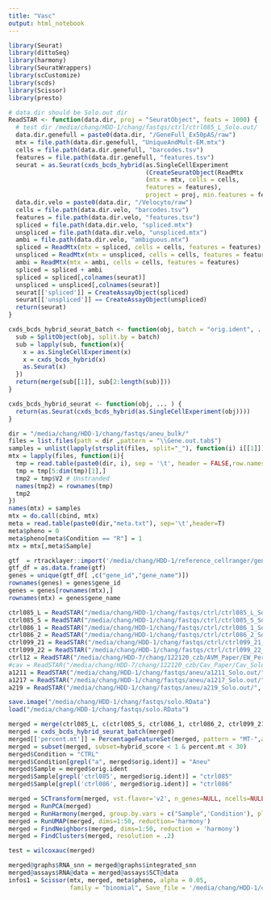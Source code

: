 ```yaml
---
title: "Vasc"
output: html_notebook
---
```


```r
library(Seurat)
library(dittoSeq)
library(harmony)
library(SeuratWrappers)
library(scCustomize)
library(scds)
library(Scissor)
library(presto)
```

```r
# data.dir should be Solo.out dir
ReadSTAR <- function(data.dir, proj = "SeuratObject", feats = 1000) {
  # test dir /media/chang/HDD-1/chang/fastqs/ctrl/ctrl085_L_Solo.out/
  data.dir.genefull = paste0(data.dir, "/GeneFull_Ex50pAS/raw")
  mtx = file.path(data.dir.genefull, "UniqueAndMult-EM.mtx")
  cells = file.path(data.dir.genefull, "barcodes.tsv")
  features = file.path(data.dir.genefull, "features.tsv")
  seurat = as.Seurat(cxds_bcds_hybrid(as.SingleCellExperiment
                                      (CreateSeuratObject(ReadMtx
                                      (mtx = mtx, cells = cells, 
                                      features = features), 
                                      project = proj, min.features = feats))))
  data.dir.velo = paste0(data.dir, "/Velocyto/raw")
  cells = file.path(data.dir.velo, "barcodes.tsv")
  features = file.path(data.dir.velo, "features.tsv")
  spliced = file.path(data.dir.velo, "spliced.mtx")
  unspliced = file.path(data.dir.velo, "unspliced.mtx")
  ambi = file.path(data.dir.velo, "ambiguous.mtx")
  spliced = ReadMtx(mtx = spliced, cells = cells, features = features)
  unspliced = ReadMtx(mtx = unspliced, cells = cells, features = features)
  ambi = ReadMtx(mtx = ambi, cells = cells, features = features)
  spliced = spliced + ambi
  spliced = spliced[,colnames(seurat)]
  unspliced = unspliced[,colnames(seurat)]
  seurat[['spliced']] = CreateAssayObject(spliced)
  seurat[['unspliced']] == CreateAssayObject(unspliced)
  return(seurat)
}

cxds_bcds_hybrid_seurat_batch <- function(obj, batch = "orig.ident", ... ) {
  sub = SplitObject(obj, split.by = batch)
  sub = lapply(sub, function(x){
    x = as.SingleCellExperiment(x)
    x = cxds_bcds_hybrid(x)
    as.Seurat(x)
  })
  return(merge(sub[[1]], sub[2:length(sub)]))
}  

cxds_bcds_hybrid_seurat <- function(obj, ... ) {
  return(as.Seurat(cxds_bcds_hybrid(as.SingleCellExperiment(obj))))
}  
```

```r
dir = "/media/chang/HDD-1/chang/fastqs/aneu_bulk/"
files = list.files(path = dir ,pattern = "\\Gene.out.tab$")
samples = unlist(lapply(strsplit(files, split="_"), function(i) i[[1]]))
mtx = lapply(files, function(i){
  tmp = read.table(paste0(dir, i), sep = '\t', header = FALSE,row.names = 1)
  tmp = tmp[5:dim(tmp)[1],]
  tmp2 = tmp$V2 # Unstranded
  names(tmp2) = rownames(tmp)
  tmp2
})
names(mtx) = samples
mtx = do.call(cbind, mtx)
meta = read.table(paste0(dir,"meta.txt"), sep='\t',header=T)
meta$pheno = 0
meta$pheno[meta$Condition == "R"] = 1
mtx = mtx[,meta$Sample]

gtf  = rtracklayer::import('/media/chang/HDD-1/reference_cellranger/gencode.v39.primary_assembly.annotation.gtf.filtered.gtf')
gtf_df = as.data.frame(gtf)
genes = unique(gtf_df[ ,c("gene_id","gene_name")])
rownames(genes) = genes$gene_id
genes = genes[rownames(mtx),]
rownames(mtx) = genes$gene_name
```


```r
ctrl085_L = ReadSTAR("/media/chang/HDD-1/chang/fastqs/ctrl/ctrl085_L_Solo.out/", "ctrl085_L")
ctrl085_S = ReadSTAR("/media/chang/HDD-1/chang/fastqs/ctrl/ctrl085_S_Solo.out/", "ctrl085_S")
ctrl086_1 = ReadSTAR("/media/chang/HDD-1/chang/fastqs/ctrl/ctrl086_1_Solo.out/", "ctrl086_1")
ctrl086_2 = ReadSTAR("/media/chang/HDD-1/chang/fastqs/ctrl/ctrl086_2_Solo.out/", "ctrl086_2")
ctrl099_21 = ReadSTAR("/media/chang/HDD-1/chang/fastqs/ctrl/ctrl099_21_Solo.out/", "ctrl099_21")
ctrl099_22 = ReadSTAR("/media/chang/HDD-1/chang/fastqs/ctrl/ctrl099_22_Solo.out/", "ctrl099_22")
ctrl12 = ReadSTAR("/media/chang/HDD-7/chang/122120_czb/AVM_Paper/EW_Peri_Ctr/reads/ctrl12_Solo.out/", "ctrl12")
#cav = ReadSTAR("/media/chang/HDD-7/chang/122120_czb/Cav_Paper/Cav_Solo.out/", "cav")
a1211 = ReadSTAR("/media/chang/HDD-1/chang/fastqs/aneu/a1211_Solo.out/", "a1211", 500)
a1217 = ReadSTAR("/media/chang/HDD-1/chang/fastqs/aneu/a1217_Solo.out/", "a1217", 500)
a219 = ReadSTAR("/media/chang/HDD-1/chang/fastqs/aneu/a219_Solo.out/", "a219", 500)
```

```r
save.image("/media/chang/HDD-1/chang/fastqs/solo.RData")
load("/media/chang/HDD-1/chang/fastqs/solo.RData")
```


```r
merged = merge(ctrl085_L, c(ctrl085_S, ctrl086_1, ctrl086_2, ctrl099_21, ctrl099_22, ctrl12, a1211, a1217, a219))
merged = cxds_bcds_hybrid_seurat_batch(merged)
merged[['percent.mt']] = PercentageFeatureSet(merged, pattern = "MT-",assay = 'RNA')
merged = subset(merged, subset=hybrid_score < 1 & percent.mt < 30)
merged$Condition = "CTRL"
merged$Condition[grepl("a", merged$orig.ident)] = "Aneu"
merged$Sample = merged$orig.ident
merged$Sample[grepl('ctrl085', merged$orig.ident)] = "ctrl085"
merged$Sample[grepl('ctrl086', merged$orig.ident)] = "ctrl086"
```

```r
merged = SCTransform(merged, vst.flavor='v2', n_genes=NULL, ncells=NULL)
merged = RunPCA(merged)
merged = RunHarmony(merged, group.by.vars = c("Sample",'Condition'), plot_convergence = T, assay.use = "SCT")
merged = RunUMAP(merged, dims=1:50, reduction='harmony')
merged = FindNeighbors(merged, dims=1:50, reduction = 'harmony')
merged = FindClusters(merged, resolution = .2)
```

```r
test = wilcoxauc(merged)
```

```r
merged@graphs$RNA_snn = merged@graphs$integrated_snn
merged@assays$RNA@data = merged@assays$SCT@data
infos1 = Scissor(mtx, merged, meta$pheno, alpha = 0.05, 
                 family = "binomial", Save_file = '/media/chang/HDD-1/chang/fastqs/Scissor.RData')
```

